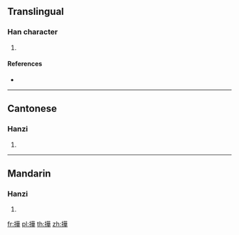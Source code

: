 {{character info/new}}
==Translingual==

===Han character===
{{Han char|rn=64|rad=手|as=10|sn=13|four=|canj=QTMJ|ids=⿰扌華}}

# {{defn|Han|sort=手10}}

====References====
* {{Han ref|kx=0457.161|hdz=80026.070|uh=64B6}}

----

==Cantonese==

===Hanzi===
{{yue-hanzi|jyut=[[waa1]]|y=wa1}}

# {{defn|lang=yue|sort=手10}}

----

==Mandarin==

===Hanzi===
{{cmn-hanzi|pin=[[huá]] ([[hua2]])|wg=hua<sup>2</sup>}}

# {{defn|lang=cmn|sort=手10}}

[[fr:撶]]
[[pl:撶]]
[[th:撶]]
[[zh:撶]]